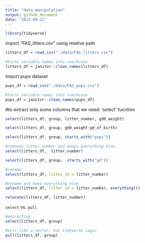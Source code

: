 ```yaml
---
title: "data_manipulation"
output: github_document
date: "2023-09-22"
---
```


```r
library(tidyverse)
```

Import "FAS_litters.csv" using relative path
```r
litters_df = read_csv("./data/FAS_litters.csv")

#turns variable names into snackcase
litters_df = janitor::clean_names(litters_df)
```

Import pups dataset
```r
pups_df = read_csv("./data/FAS_pups.csv")

#turns variable names into snackcase
pups_df = janitor::clean_names(pups_df)
```


#to extract only some columns that we need: 'select' fucntion
```r
select(litters_df, group, litter_number, gd0_weight)

select(litters_df, group, gd0_weight:gd_of_birth)

select(litters_df, group, starts_with("pups"))

#removes litter_number and keeps everything else
select(litters_df, -litter_number)

select(litters_df, group, -starts_with("gd"))

#rename
select(litters_df, litter_id = litter_number)

#rename and keep everything else
select(litters_df, litter_id = litter_number, everything())

relocate(litters_df, litter_number)
```

`select` vs. `pull`
```r
#extracting
select(litters_df, group)

#acts like a vector, has tidyverse logic
pull(litters_df, group)
```


```r

```


